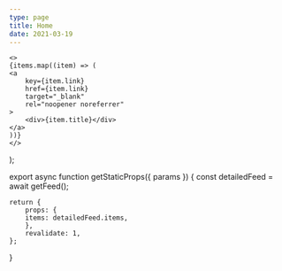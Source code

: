 ```yaml
---
type: page
title: Home
date: 2021-03-19
---
```



    <>
    {items.map((item) => (
    <a
        key={item.link}
        href={item.link}
        target="_blank"
        rel="noopener noreferrer"
    >
        <div>{item.title}</div>
    </a>
    ))}
    </>
);

export async function getStaticProps({ params }) {
    const detailedFeed = await getFeed();

    return {
        props: {
        items: detailedFeed.items,
        },
        revalidate: 1,
    };
}
